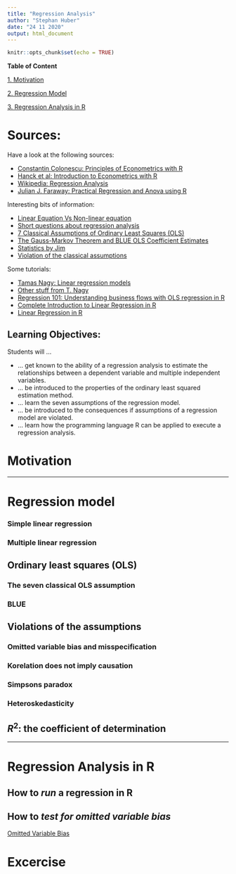 ```yaml
---
title: "Regression Analysis"
author: "Stephan Huber"
date: "24 11 2020"
output: html_document
---
```


```r
knitr::opts_chunk$set(echo = TRUE)
```

**Table of Content**

[1. Motivation](#motivation)

[2. Regression Model](#regression)

[3. Regression Analysis in R](#regression-in-R)


# Sources:

Have a look at the following sources:
 
+ [Constantin Colonescu: Principles of Econometrics with R](https://bookdown.org/ccolonescu/RPoE4/)
+ [Hanck et al: Introduction to Econometrics with R](https://www.econometrics-with-r.org/index.html)
+ [Wikipedia: Regression Analysis](https://en.wikipedia.org/wiki/Regression_analysis)
+ [Julian J. Faraway: Practical Regression and Anova using R](https://cran.r-project.org/doc/contrib/Faraway-PRA.pdf)

Interesting bits of information:

+ [Linear Equation Vs Non-linear equation](https://findanyanswer.com/goto/117180)
+ [Short questions about regression analysis](https://findanyanswer.com/how-regression-is-important-in-economic-analysis)
+ [7 Classical Assumptions of Ordinary Least Squares (OLS)](https://statisticsbyjim.com/regression/ols-linear-regression-assumptions/)
+ [The Gauss-Markov Theorem and BLUE OLS Coefficient Estimates](https://statisticsbyjim.com/regression/gauss-markov-theorem-ols-blue/)
+ [Statistics by Jim](https://statisticsbyjim.com/regression/)
+ [Violation of the classical assumptions](http://www.staff.city.ac.uk/~sm340/MSCQTRP/Lecture1term2Violations.pdf)

Some tutorials:

+ [Tamas Nagy: Linear regression models](https://docs.google.com/presentation/d/1ZFg1atnmFx-Tx_giMFBQh2TXHQvveC4dM4eZ8cZePQg/edit?usp=sharing)
+ [Other stuff from T. Nagy](https://osf.io/4fntj/)
+ [Regression 101: Understanding business flows with OLS regression in R](https://novustat.com/statistik-blog/ols-regression-101.html)
+ [Complete Introduction to Linear Regression in R](https://www.machinelearningplus.com/machine-learning/complete-introduction-linear-regression-r/)
+ [Linear Regression in R](https://www.datacamp.com/community/tutorials/linear-regression-R)

## Learning Objectives:
Students will ...

+ ... get known to the ability of a regression analysis to estimate the relationships between a dependent variable and multiple independent variables.
+ ... be introduced to the properties of the ordinary least squared estimation method.
+ ... learn the seven assumptions of the regression model.
+ ... be introduced to the consequences if  assumptions of a regression model are violated.
+ ... learn how the programming language R can be applied to execute a regression analysis.



# Motivation {#motivation}

---

# Regression model {#regression}

### Simple linear regression

### Multiple linear regression 

## Ordinary least squares (OLS)

### The seven classical OLS assumption

### BLUE

## Violations of the assumptions

### Omitted variable bias and misspecification

### Korelation does not imply causation

### Simpsons paradox

### Heteroskedasticity

## $R^2$: the coefficient of determination

---


# Regression Analysis in R {#regression-in-R}

## How to *run* a regression in R

## How to *test for omitted variable bias*

[Omitted Variable Bias](https://www.econometrics-with-r.org/6-1-omitted-variable-bias.html)


# Excercise
  


